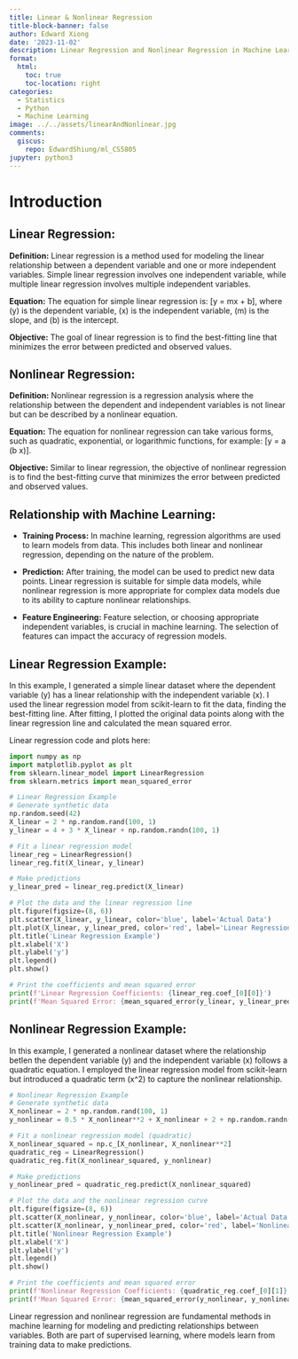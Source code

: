 ```yaml
---
title: Linear & Nonlinear Regression
title-block-banner: false
author: Edward Xiong
date: '2023-11-02'
description: Linear Regression and Nonlinear Regression in Machine Learning
format:
  html:
    toc: true
    toc-location: right
categories:
  - Statistics
  - Python
  - Machine Learning
image: ../../assets/linearAndNonlinear.jpg
comments:
  giscus:
    repo: EdwardShiung/ml_CS5805
jupyter: python3
---
```


# Introduction

## Linear Regression:

**Definition:**
Linear regression is a method used for modeling the linear relationship between a dependent variable and one or more independent variables. Simple linear regression involves one independent variable, while multiple linear regression involves multiple independent variables.

**Equation:**
The equation for simple linear regression is: \[y = mx + b\], where \(y\) is the dependent variable, \(x\) is the independent variable, \(m\) is the slope, and \(b\) is the intercept.

**Objective:**
The goal of linear regression is to find the best-fitting line that minimizes the error between predicted and observed values.

## Nonlinear Regression:

**Definition:**
Nonlinear regression is a regression analysis where the relationship between the dependent and independent variables is not linear but can be described by a nonlinear equation.

**Equation:**
The equation for nonlinear regression can take various forms, such as quadratic, exponential, or logarithmic functions, for example: \[y = a \cdot \exp(b \cdot x)\].

**Objective:**
Similar to linear regression, the objective of nonlinear regression is to find the best-fitting curve that minimizes the error between predicted and observed values.

## Relationship with Machine Learning:

- **Training Process:**
  In machine learning, regression algorithms are used to learn models from data. This includes both linear and nonlinear regression, depending on the nature of the problem.

- **Prediction:**
  After training, the model can be used to predict new data points. Linear regression is suitable for simple data models, while nonlinear regression is more appropriate for complex data models due to its ability to capture nonlinear relationships.

- **Feature Engineering:**
  Feature selection, or choosing appropriate independent variables, is crucial in machine learning. The selection of features can impact the accuracy of regression models.

## Linear Regression Example:

In this example, I generated a simple linear dataset where the dependent variable \(y\) has a linear relationship with the independent variable \(x\). I used the linear regression model from scikit-learn to fit the data, finding the best-fitting line. After fitting, I plotted the original data points along with the linear regression line and calculated the mean squared error. 

Linear regression code and plots here:

```python
import numpy as np
import matplotlib.pyplot as plt
from sklearn.linear_model import LinearRegression
from sklearn.metrics import mean_squared_error

# Linear Regression Example
# Generate synthetic data
np.random.seed(42)
X_linear = 2 * np.random.rand(100, 1)
y_linear = 4 + 3 * X_linear + np.random.randn(100, 1)

# Fit a linear regression model
linear_reg = LinearRegression()
linear_reg.fit(X_linear, y_linear)

# Make predictions
y_linear_pred = linear_reg.predict(X_linear)

# Plot the data and the linear regression line
plt.figure(figsize=(8, 6))
plt.scatter(X_linear, y_linear, color='blue', label='Actual Data')
plt.plot(X_linear, y_linear_pred, color='red', label='Linear Regression')
plt.title('Linear Regression Example')
plt.xlabel('X')
plt.ylabel('y')
plt.legend()
plt.show()

# Print the coefficients and mean squared error
print(f'Linear Regression Coefficients: {linear_reg.coef_[0][0]}')
print(f'Mean Squared Error: {mean_squared_error(y_linear, y_linear_pred)}')
```

## Nonlinear Regression Example:

In this example, I generated a nonlinear dataset where the relationship betIen the dependent variable \(y\) and the independent variable \(x\) follows a quadratic equation. I employed the linear regression model from scikit-learn but introduced a quadratic term \(x^2\) to capture the nonlinear relationship.

```python
# Nonlinear Regression Example
# Generate synthetic data
X_nonlinear = 2 * np.random.rand(100, 1)
y_nonlinear = 0.5 * X_nonlinear**2 + X_nonlinear + 2 + np.random.randn(100, 1)

# Fit a nonlinear regression model (quadratic)
X_nonlinear_squared = np.c_[X_nonlinear, X_nonlinear**2]
quadratic_reg = LinearRegression()
quadratic_reg.fit(X_nonlinear_squared, y_nonlinear)

# Make predictions
y_nonlinear_pred = quadratic_reg.predict(X_nonlinear_squared)

# Plot the data and the nonlinear regression curve
plt.figure(figsize=(8, 6))
plt.scatter(X_nonlinear, y_nonlinear, color='blue', label='Actual Data')
plt.scatter(X_nonlinear, y_nonlinear_pred, color='red', label='Nonlinear Regression')
plt.title('Nonlinear Regression Example')
plt.xlabel('X')
plt.ylabel('y')
plt.legend()
plt.show()

# Print the coefficients and mean squared error
print(f'Nonlinear Regression Coefficients: {quadratic_reg.coef_[0][1]}, {quadratic_reg.coef_[0][0]}')
print(f'Mean Squared Error: {mean_squared_error(y_nonlinear, y_nonlinear_pred)}')
```

Linear regression and nonlinear regression are fundamental methods in machine learning for modeling and predicting relationships between variables. Both are part of supervised learning, where models learn from training data to make predictions.

